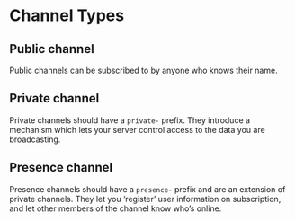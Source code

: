 # Channel Types

## Public channel

Public channels can be subscribed to by anyone who knows their name.

## Private channel

Private channels should have a `private-` prefix. They introduce a mechanism which lets your server control access to the data you are broadcasting.

## Presence channel

Presence channels should have a `presence-` prefix and are an extension of private channels. They let you ‘register’ user information on subscription, and let other members of the channel know who’s online.